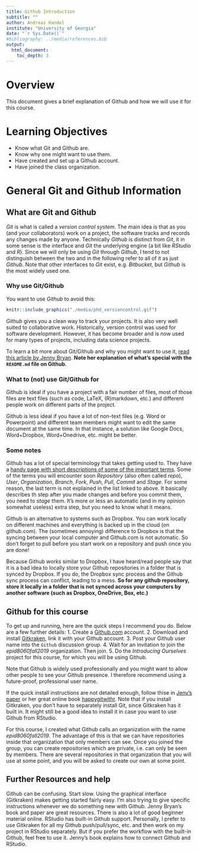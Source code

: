 ---
title: Github Introduction
subtitle: ""
author: Andreas Handel
institute: "University of Georgia"
date: "`r Sys.Date()`"
#bibliography: ../media/references.bib
output: 
  html_document:
    toc_depth: 3
---

# Overview
This document gives a brief explanation of Github and how we will use it for this course.

# Learning Objectives
* Know what Git and Github are.
* Know why one might want to use them.
* Have created and set up a Github account.
* Have joined the class organization.


# General Git and Github Information

## What are Git and Github 
_Git_ is what is called a _version control system_. The main idea is that as you (and your collaborators) work on a project, the software tracks and records any changes made by anyone. Technically _Github_ is distinct from _Git_, it in some sense is the interface and _Git_ the underlying engine (a bit like _RStudio_ and _R_). Since we will only be using _Git_ through _Github_, I tend to not distinguish between the two and in the following refer to all of it as just _Github_. Note that other interfaces to _Git_ exist, e.g. _Bitbucket_, but _Github_ is the most widely used one.


### Why use Git/Github
You want to use _Github_ to avoid this:

```{r versioncontrol,  echo=FALSE, fig.cap='', out.width = '60%', fig.align='center'}
knitr::include_graphics("./media/phd_versioncontrol.gif")
```


_Github_ gives you a clean way to track your projects. It is also very well suited to collaborative work. Historically, version control was used for software development. However, it has become broader and is now used for many types of projects, including data science projects.


To learn a bit more about Git/Github and why you might want to use it, [read this article by Jenny Bryan](https://peerj.com/preprints/3159/). **Note her explanation of what's special with the `README.md` file on Github.**



### What to (not) use Git/Github for
Github is ideal if you have a project with a fair number of files, most of those files are text files (such as code, LaTeX, (R)markdown, etc.) and different people work on different parts of the project.

Github is less ideal if you have a lot of non-text files (e.g. Word or Powerpoint) and different team members might want to edit the same document at the same time. In that instance, a solution like Google Docs, Word+Dropbox, Word+Onedrive, etc. might be better.


### Some notes
Github has a lot of special terminology that takes getting used to. They have a [handy page with short descriptions of some of the important terms](https://help.github.com/en/articles/github-glossary). Some of the terms you will encounter soon _Repository_ (also often called _repo_), _User_, _Organization_, _Branch_, _Fork_, _Push_, _Pull_, _Commit_ and _Stage_. For some reason, the last term is not explained in the list linked to above. It basically describes th step after you made changes and before you commit them, you need to _stage_ them. It's more or less an automatic (and in my opinion somewhat useless) extra step, but you need to know what it means.


Github is an alternative to systems such as Dropbox. You can work locally on different machines and everything is backed up in the cloud (on github.com). The (sometimes annoying) difference to Dropbox is that the syncing between your local computer and Github.com is not automatic. So don't forget to pull before you start work on a repository and push once you are done! 

Because Github works similar to Dropbox, I have heard/read people say that it is a bad idea to locally store your Github repositories in a folder that is synced by Dropbox. If you do, the Dropbox sync process and the Github sync process can conflict, leading to a mess. __So for any github repository, store it locally in a folder that is not synced across your computers by another software (such as Dropbox, OneDrive, Box, etc.)__



## Github for this course
To get up and running, here are the quick steps I recommend you do. Below are a few further details:
1. Create a [Github.com]() account.
2. Download and install [Gitkraken](), link it with your Github account.
3. Post your Github user name into the `Github` discussion group.
4. Wait for an invitation to join the _epid8060fall2019_ organization. Then join.
5. Do the _Introducing Ourselves_ project for this course, for which you will be using Github.

Note that Github is widely used professionally and you might want to allow other people to see your Github presence. I therefore recommend using a future-proof, professional user name. 

If the quick install instructions are not detailed enough, follow thise in [Jeny's paper]() or her great online book [happygitwithr](https://happygitwithr.com/). Note that if you install Gitkraken, you don't have to separately install Git, since Gitkraken has it built in. It might still be a good idea to install it in case you want to use Github from RStudio.

For this course, I created what Github calls an organization with the name _epid8060fall2019_. The advantage of this is that we can have repositories inside that organization that only members can see. Once you joined the group, you can create repositories which are private, i.e. can only be seen by members. There are several repositories in that organization that you will use at some point, and you will be asked to create our own at some point.


## Further Resources and help
Github can be confusing. Start slow. Using the graphical interface (Gitkraken) makes getting started fairly easy. I'm also trying to give specific instructions whenever we do something new with Github. Jenny Bryan's book and paper are great resources. There is also a lot of good beginner material online. RStudio has built-in Github support. Personally, I prefer to use Gitkraken for all my Github push/pull/sync, etc. and then work on my project in RStudio separately. But if you prefer the workflow with the built-in Github, feel free to use it. Jenny's book explains how to connect Github and RStudio.



